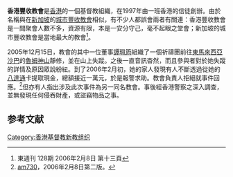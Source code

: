 {{expand|time=2007-09-26T20:08:56Z}}
'''香港豐收教會'''是[[香港|香港]]的一個基督教組織，在1997年由一班香港的信徒創辦。由於名稱與在[[新加坡|新加坡]]的[[城市豐收教會|城市豐收教會]]相似，有不少人都誤會兩者有關連：香港豐收教會是一間聚會人數不多，資源有限，本是一安分守己，毫不起眼之堂會；新加坡的城市豐收教會是當地最大的教會<ref>東週刊 128期 2006年2月8日 第十三頁</ref>。

2005年12月15日，教會的其中一位董事[[譚珮筠|譚珮筠]]組織了一個祈禱團前往[[東馬來西亞|東馬來西亞]][[沙巴|沙巴]]的[[魯姆山|魯姆神山]]靜修，並在山上失蹤。之後一直音訊杳然，而且參與者對於她失蹤的詳情及原因眾說紛紜。到了2006年2月初，她的家人發現有人不斷透過從她的[[八達通|八達通]]卡提取現金，總額接近一萬元，於是報警求助。教會負責人拒絕就事件回應。<ref>[[am730|am730]]，2006年2月8日第二版。</ref>但亦有人指出涉及此次事件為另一同名教會。事後經香港警察之深入調查，並無發現任何侵吞財產，或盜竊物品之事。

==参考文献==
{{Reflist}}

{{HK-soc-stub}}

[[Category:香港基督教新教组织|Category:香港基督教新教组织]]